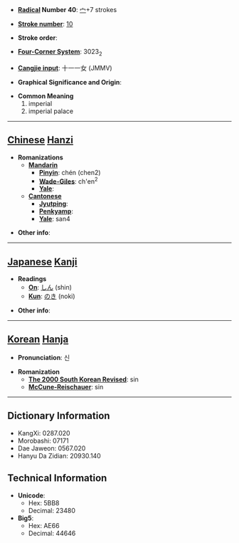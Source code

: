 * '''[[Wiktionary:Chinese radical index| Radical]] Number 40''': [[Wiktionary:Chinese radical index 宀|宀]]+7 strokes

* '''[[Wiktionary:Chinese total strokes index|Stroke number]]''': [[Wiktionary:Chinese total strokes index 10|10]]

* '''Stroke order''': 

* '''[[Wiktionary:Chinese four corner index|Four-Corner System]]''': 3023<sub>2</sub>

* '''[[Wiktionary:Chinese Cangjie index|Cangjie input]]''': 十一一女 (JMMV)

* '''Graphical Significance and Origin''': 

* '''Common Meaning'''
*#imperial
*# imperial palace


----

== [[Chinese]] [[Hanzi]] ==

* '''Romanizations'''
** '''[[Mandarin]]'''
*** '''[[Pinyin]]''': chén (chen2)
*** '''[[Wade-Giles]]''': ch'en<sup>2</sup>
*** '''[[Yale]]''': 
** '''[[Cantonese]]'''
*** '''[[Jyutping]]''':
*** '''[[Penkyamp]]''': 
*** '''[[Yale]]''': san4

* '''Other info''': 

----

== [[Japanese]] [[Kanji]] ==

* '''Readings'''
** '''[[On]]''': [[しん]] (shin)
** '''[[Kun]]''': [[のき]] (noki)

* '''Other info''':  

----

== [[Korean]] [[Hanja]] ==

* '''Pronunciation''': 신

* '''Romanization'''
** '''[[The 2000 South Korean Revised Romanization|The 2000 South Korean Revised]]''': sin
** '''[[McCune-Reischauer]]''': sin

----

== Dictionary Information ==

* KangXi: 0287.020
* Morobashi: 07171
* Dae Jaweon: 0567.020
* Hanyu Da Zidian: 20930.140

== Technical Information ==

* '''Unicode''':
** Hex: 5BB8
** Decimal: 23480
* '''Big5''':
** Hex: AE66
** Decimal: 44646